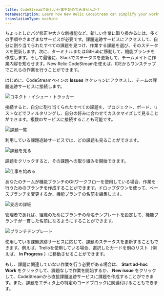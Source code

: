 ```yaml
---
title: CodeStreamで新しい仕事を始めてみませんか？
metaDescription: Learn how New Relic CodeStream can simplify your workflow.
translationType: machine
---
```


ちょっとしたバグ修正や大きな新機能など、新しい作業に取り掛かるには、多くの手順やさまざまなサービスが必要です。課題追跡サービスにアクセスして、自分に割り当てられたすべての課題を見つけ、作業する課題を選び、そのステータスを更新します。次に、ターミナルまたはGitHubに移動して、機能ブランチを作成します。そして最後に、Slackでステータスを更新して、チームメイトに作業内容を知らせます。New Relic CodeStreamを使えば、IDEからワンステップでこれらの作業を行うことができます。

はじめに、CodeStreamペインの **Issues** セクションにアクセスし、チームの課題追跡サービスに接続します。

![コネクト・イシュー・トラッカー](/images/IssuesSection-Connect.png)

接続すると、自分に割り当てられたすべての課題を、プロジェクト、ボード、リストなどでフィルタリングし、自分の好みに合わせてカスタマイズして見ることができます。複数のサービスに接続することも可能です。

![課題一覧](/images/IssuesSection-Backlog.png)

利用している課題追跡サービスでは、どの課題も見ることができます。

![課題を見る](/images/WorkingOn-OpenWeb.png)

課題をクリックすると、その課題への取り組みを開始できます。

![仕事を始める](/images/StartWork2.png)

あなたのチームが機能ブランチのGitワークフローを使用している場合、作業を行うためのブランチを作成することができます。ドロップダウンを使って、ベースブランチを変更するか、機能ブランチの名前を編集します。

![支店の詳細](/images/StartWork-BranchOptions.png)

管理者であれば、組織のためにブランチの命名テンプレートを設定して、機能ブランチが一貫した名前になるようにすることができます。

![ブランチテンプレート](/images/StartWork-BranchTemplate2.png)

使用している課題追跡サービスに応じて、課題のステータスを更新することもできます。例えば、Trelloを使用している場合、選択したカードを別のリスト（例えば、 **In Progress** ）に移動させることができます。

もし、課題に関連していない作業を行う必要がある場合は、 **Start ad-hoc Work** をクリックして、課題なしで作業を開始するか、 **New issue** をクリックして、CodeStreamから直接課題追跡サービスに課題を作成することができます。また、課題をエディタ上の特定のコードブロックに関連付けることもできます。
